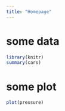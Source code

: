 ```yaml
---
title: "Homepage"
---
```


# some data
```r
library(knitr)
summary(cars)
```

# some plot
```r
plot(pressure)
```

